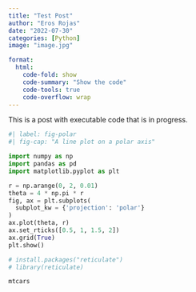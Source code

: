 ```yaml
---
title: "Test Post"
author: "Eros Rojas"
date: "2022-07-30"
categories: [Python]
image: "image.jpg"

format:
  html:
    code-fold: show
    code-summary: "Show the code"
    code-tools: true
    code-overflow: wrap
---
```


This is a post with executable code that is in progress.

```python
#| label: fig-polar
#| fig-cap: "A line plot on a polar axis"

import numpy as np
import pandas as pd
import matplotlib.pyplot as plt

r = np.arange(0, 2, 0.01)
theta = 4 * np.pi * r
fig, ax = plt.subplots(
  subplot_kw = {'projection': 'polar'} 
)
ax.plot(theta, r)
ax.set_rticks([0.5, 1, 1.5, 2])
ax.grid(True)
plt.show()
```

```r
# install.packages("reticulate")
# library(reticulate)

mtcars
```